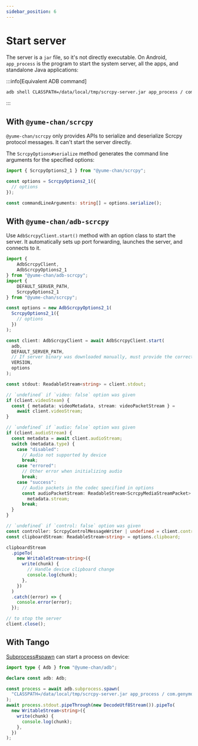 ```yaml
---
sidebar_position: 6
---
```


# Start server

The server is a `jar` file, so it's not directly executable. On Android, `app_process` is the program to start the system server, all the apps, and standalone Java applications:

:::info[Equivalent ADB command]

```bash
adb shell CLASSPATH=/data/local/tmp/scrcpy-server.jar app_process / com.genymobile.scrcpy.Server 2.1
```

:::

## With `@yume-chan/scrcpy`

`@yume-chan/scrcpy` only provides APIs to serialize and deserialize Scrcpy protocol messages. It can't start the server directly.

The `ScrcpyOptions#serialize` method generates the command line arguments for the specified options:

```ts transpile
import { ScrcpyOptions2_1 } from "@yume-chan/scrcpy";

const options = ScrcpyOptions2_1({
  // options
});

const commandLineArguments: string[] = options.serialize();
```

## With `@yume-chan/adb-scrcpy`

Use `AdbScrcpyClient.start()` method with an option class to start the server. It automatically sets up port forwarding, launches the server, and connects to it.

```ts transpile
import {
    AdbScrcpyClient,
    AdbScrcpyOptions2_1
} from "@yume-chan/adb-scrcpy";
import {
    DEFAULT_SERVER_PATH,
    ScrcpyOptions2_1
} from "@yume-chan/scrcpy";

const options = new AdbScrcpyOptions2_1(
  ScrcpyOptions2_1({
    // options
  })
);

const client: AdbScrcpyClient = await AdbScrcpyClient.start(
  adb,
  DEFAULT_SERVER_PATH,
  // If server binary was downloaded manually, must provide the correct version
  VERSION,
  options
);

const stdout: ReadableStream<string> = client.stdout;

// `undefined` if `video: false` option was given
if (client.videoSteam) {
  const { metadata: videoMetadata, stream: videoPacketStream } =
    await client.videoStream;
}

// `undefined` if `audio: false` option was given
if (client.audioStream) {
  const metadata = await client.audioStream;
  switch (metadata.type) {
    case "disabled":
      // Audio not supported by device
      break;
    case "errored":
      // Other error when initializing audio
      break;
    case "success":
      // Audio packets in the codec specified in options
      const audioPacketStream: ReadableStream<ScrcpyMediaStreamPacket> =
        metadata.stream;
      break;
  }
}

// `undefined` if `control: false` option was given
const controller: ScrcpyControlMessageWriter | undefined = client.controller;
const clipboardStream: ReadableStream<string> = options.clipboard;

clipboardStream
  .pipeTo(
    new WritableStream<string>({
      write(chunk) {
        // Handle device clipboard change
        console.log(chunk);
      },
    })
  )
  .catch((error) => {
    console.error(error);
  });

// to stop the server
client.close();
```

## With Tango

[Subprocess#spawn](../api/subprocess.mdx#start-process-in-raw-mode) can start a process on device:

```ts transpile
import type { Adb } from "@yume-chan/adb";

declare const adb: Adb;

const process = await adb.subprocess.spawn(
  "CLASSPATH=/data/local/tmp/scrcpy-server.jar app_process / com.genymobile.scrcpy.Server 2.1"
);
await process.stdout.pipeThrough(new DecodeUtf8Stream()).pipeTo(
  new WritableStream<string>({
    write(chunk) {
      console.log(chunk);
    },
  })
);
```
